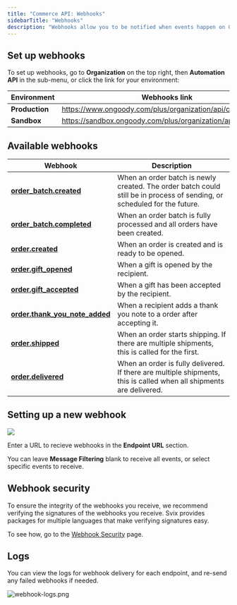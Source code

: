 ```yaml
---
title: "Commerce API: Webhooks"
sidebarTitle: "Webhooks"
description: "Webhooks allow you to be notified when events happen on Goody orders and order batches. You can subscribe to all webhooks, or a subset of them. Webhooks are sent by the Svix platform."
---
```


## Set up webhooks

To set up webhooks, go to **Organization** on the top right, then **Automation API** in the sub-menu, or click the link for your environment:

| Environment    | Webhooks link                                              |
| -------------- | ---------------------------------------------------------- |
| **Production** | https://www.ongoody.com/plus/organization/api/commerce     |
| **Sandbox**    | https://sandbox.ongoody.com/plus/organization/api/commerce |

## Available webhooks

| Webhook                                                                | Description                                                                                                              |
| ---------------------------------------------------------------------- | ------------------------------------------------------------------------------------------------------------------------ |
| **[order_batch.created](/webhooks/events/order_batch.created)**               | When an order batch is newly created. The order batch could still be in process of sending, or scheduled for the future. |
| **[order_batch.completed](/webhooks/events/order_batch.completed)**           | When an order batch is fully processed and all orders have been created.                                                 |
| **[order.created](/webhooks/events/order.created)**                           | When an order is created and is ready to be opened.                                                                      |
| **[order.gift_opened](/webhooks/events/order.gift_opened)**                   | When a gift is opened by the recipient.                                                                                  |
| **[order.gift_accepted](/webhooks/events/order.gift_accepted)**            | When a gift has been accepted by the recipient.                                                                          |
| **[order.thank_you_note_added](/webhooks/events/order.thank_you_note_added)** | When a recipient adds a thank you note to a order after accepting it.                                                    |
| **[order.shipped](/webhooks/events/order.shipped)**                           | When an order starts shipping. If there are multiple shipments, this is called for the first.                            |
| **[order.delivered](/webhooks/events/order.delivered)**                       | When an order is fully delivered. If there are multiple shipments, this is called when all shipments are delivered.      |

## Setting up a new webhook

![](/images/new-webhook-2.png)

Enter a URL to recieve webhooks in the **Endpoint URL** section.

You can leave **Message Filtering** blank to receive all events, or select specific events to receive.

## Webhook security

To ensure the integrity of the webhooks you receive, we recommend verifying the signatures of the webhooks you receive. Svix provides packages for multiple languages that make verifying signatures easy.

To see how, go to the [Webhook Security](/webhooks/webhook-security) page.

## Logs

You can view the logs for webhook delivery for each endpoint, and re-send any failed webhooks if needed.

![webhook-logs.png](/images/logs-2.png)
